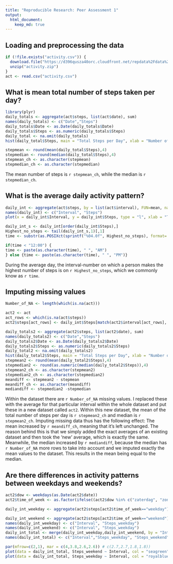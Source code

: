 ```yaml
---
title: "Reproducible Research: Peer Assessment 1"
output: 
  html_document:
    keep_md: true
---
```



## Loading and preprocessing the data
```r
if (!file.exists("activity.csv")) {
  download.file("https://d396qusza40orc.cloudfront.net/repdata%2Fdata%2Factivity.zip", "activity.zip")
  unzip("activity.zip")
}
act <- read.csv("activity.csv")
```


## What is mean total number of steps taken per day?

```r
library(plyr)
daily_totals <- aggregate(act$steps, list(act$date), sum)
names(daily_totals) <- c("Date","Steps")
daily_totals$Date <- as.Date(daily_totals$Date)
daily_totals$Steps <- as.numeric(daily_totals$Steps)
daily_total <- na.omit(daily_totals)
hist(daily_total$Steps, main = "Total Steps per Day", xlab = "Number of Steps taken", col = "royalblue")

stepmean <- round(mean(daily_total$Steps),4)
stepmedian <- round(median(daily_total$Steps),4)
stepmean_ch <- as.character(stepmean)
stepmedian_ch <- as.character(stepmedian)

```

The mean number of steps is `r stepmean_ch`, while the median is `r stepmedian_ch`.


## What is the average daily activity pattern?

```r
daily_int <- aggregate(act$steps, by = list(act$interval), FUN=mean, na.rm=TRUE)
names(daily_int) <- c("Interval", "Steps")
plot(x = daily_int$Interval, y = daily_int$Steps, type = "l", xlab = "Time of the Day", ylab = "Average Number of Steps", main = "Average Number of Steps taken per Time of the Day", pch = 1, lwd = 2, col = "royalblue")

daily_int_s <- daily_int[order(daily_int$Steps),]
Highest_no_steps <- tail(daily_int_s,1)[,1]
time <- substr(as.POSIXct(sprintf("%04.0f", Highest_no_steps), format='%H%M'), 12, 16)

if(time < "12:00") {
time <- paste(as.character(time), " ", "AM")
} else {time <- paste(as.character(time), " ", "PM")}

```

During the average day, the interval-number on which a person makes the highest number of steps is on 
`r Highest_no_steps`, which we commonly know as `r time`.

## Imputing missing values

```r

Number_of_NA <- length(which(is.na(act)))

act2 <- act
act_rows <- which(is.na(act$steps))
act2$steps[act_rows] <- daily_int$Steps[match(act2$interval[act_rows], daily_int$Interval)]

daily_totals2 <- aggregate(act2$steps, list(act2$date), sum)
names(daily_totals2) <- c("Date","Steps")
daily_totals2$Date <- as.Date(daily_totals2$Date)
daily_totals2$Steps <- as.numeric(daily_totals2$Steps)
daily_total2 <- na.omit(daily_totals2)
hist(daily_total2$Steps, main = "Total Steps per Day", xlab = "Number of Steps taken", col = "royalblue")
stepmean2 <- round(mean(daily_total2$Steps),4)
stepmedian2 <- round(as.numeric(median(daily_total2$Steps)),4)
stepmean2_ch <- as.character(stepmean2)
stepmedian2_ch <- as.character(stepmedian2)
meandiff <- stepmean2 - stepmean
meandiff_ch <- as.character(meandiff)
mediandiff <- stepmedian2 -stepmedian

```
Within the dataset there are `r Number_of_NA` missing values.
I replaced these with the average for that particular interval within the whole dataset and put these in a new dataset called `act2`.
Within this new dataset, the mean of the total number of steps per day is `r stepmean2_ch` and median is `r stepmean2_ch`.
Imputing missing data thus has the following effect:
The mean increased by `r meandiff_ch`, meaning that it's left unchanged. The reason behind this is that we simply added the exact averages of an existing dataset and then took the 'new' average, which is exactly the same.
Meanwhile, the median increased by `r mediandiff`, because the median has `r Number_of_NA` more rows to take into account and we imputed exactly the mean values to the dataset. This results in the mean being equal to the median.

## Are there differences in activity patterns between weekdays and weekends?

```r
act2$dow <- weekdays(as.Date(act2$date))
act2$time_of_week <- as.factor(ifelse((act2$dow %in% c("zaterdag", "zondag")), (act2$time_of_week <- "weekend"), (act2$time_of_week <- "weekday")))

daily_int_weekday <- aggregate(act2$steps[act2$time_of_week=="weekday"], by = list(act2$interval[act2$time_of_week=="weekday"]), FUN=mean, na.rm=TRUE)

daily_int_weekend <- aggregate(act2$steps[act2$time_of_week=="weekend"], by = list(act2$interval[act2$time_of_week=="weekend"]), FUN=mean, na.rm=TRUE)
names(daily_int_weekday) <- c("Interval", "Steps_weekday")
names(daily_int_weekend) <- c("Interval", "Steps_weekday")
daily_int_total <- merge(daily_int_weekday,daily_int_weekend, by = "Interval")
names(daily_int_total) <- c("Interval","Steps_weekday", "Steps_weekend")

par(mfrow=c(2,1), mar = c(4,3.8,2.6,2.6)) # c(2.7,2.7,1.8,1.8))
plot(data = daily_int_total, Steps_weekend ~ Interval, col = "seagreen", ylab = "Steps", main = "Weekend", cex.main = 1, cex.lab = 0.85, lwd = 1, type = "l", ylim = range(Steps_weekend, Steps_weekday))
plot(data = daily_int_total, Steps_weekday ~ Interval, col = "royalblue", ylab = "Steps",main= "Weekday", cex.main = 1, cex.lab = 0.85, type = "l", ylim = range(Steps_weekend, Steps_weekday))
```


